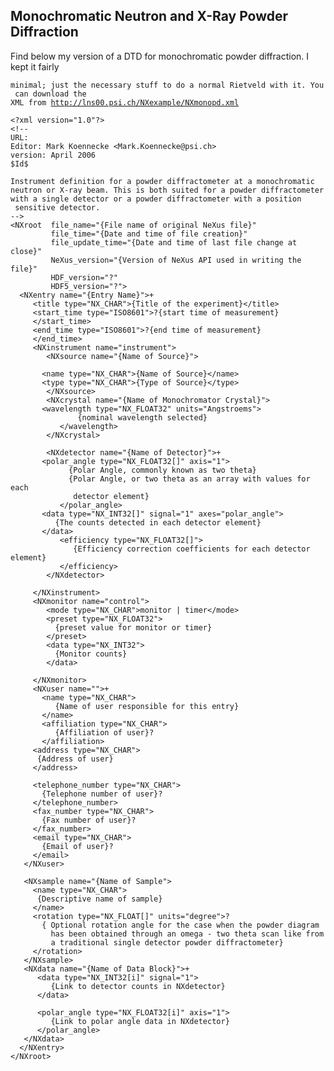== Monochromatic Neutron and X-Ray Powder Diffraction ==
Find below my version of a DTD for monochromatic powder diffraction. I kept it fairly 
 minimal; just the necessary stuff to do a normal Rietveld with it. You can download the 
 XML from http://lns00.psi.ch/NXexample/NXmonopd.xml 
<pre>
<?xml version="1.0"?>
<!--
URL:
Editor: Mark Koennecke <Mark.Koennecke@psi.ch>
version: April 2006
$Id$

Instrument definition for a powder diffractometer at a monochromatic
neutron or X-ray beam. This is both suited for a powder diffractometer
with a single detector or a powder diffractometer with a position 
 sensitive detector.
-->
<NXroot  file_name="{File name of original NeXus file}"
         file_time="{Date and time of file creation}"
         file_update_time="{Date and time of last file change at close}"
         NeXus_version="{Version of NeXus API used in writing the file}"
         HDF_version="?"
         HDF5_version="?">
  <NXentry name="{Entry Name}">+
     <title type="NX_CHAR">{Title of the experiment}</title>
     <start_time type="ISO8601">?{start time of measurement}
     </start_time>
     <end_time type="ISO8601">?{end time of measurement}
     </end_time>
     <NXinstrument name="instrument">
        <NXsource name="{Name of Source}">

	   <name type="NX_CHAR">{Name of Source}</name>
	   <type type="NX_CHAR">{Type of Source}</type>
        </NXsource>
        <NXcrystal name="{Name of Monochromator Crystal}">
	   <wavelength type="NX_FLOAT32" units="Angstroems">
               {nominal wavelength selected}
           </wavelength>
        </NXcrystal>

        <NXdetector name="{Name of Detector}">+
	   <polar_angle type="NX_FLOAT32[]" axis="1">
             {Polar Angle, commonly known as two theta}
             {Polar Angle, or two theta as an array with values for each
              detector element}
           </polar_angle>
	   <data type="NX_INT32[]" signal="1" axes="polar_angle">
	      {The counts detected in each detector element}
	   </data>
           <efficiency type="NX_FLOAT32[]">
              {Efficiency correction coefficients for each detector element}
           </efficiency>
        </NXdetector>

     </NXinstrument>
     <NXmonitor name="control">
        <mode type="NX_CHAR">monitor | timer</mode>
        <preset type="NX_FLOAT32">
          {preset value for monitor or timer}
        </preset>
        <data type="NX_INT32">
          {Monitor counts}
        </data>

     </NXmonitor>
     <NXuser name="">+
       <name type="NX_CHAR">
          {Name of user responsible for this entry}
       </name>
       <affiliation type="NX_CHAR">
          {Affiliation of user}?
       </affiliation>
     <address type="NX_CHAR">
	  {Address of user}
     </address>

     <telephone_number type="NX_CHAR">
	   {Telephone number of user}?
     </telephone_number>
     <fax_number type="NX_CHAR">
	   {Fax number of user}?
     </fax_number>
     <email type="NX_CHAR">
	   {Email of user}?
     </email>
   </NXuser>

   <NXsample name="{Name of Sample">
     <name type="NX_CHAR">
      {Descriptive name of sample}
     </name>
     <rotation type="NX_FLOAT[]" units="degree">? 
       { Optional rotation angle for the case when the powder diagram
         has been obtained through an omega - two theta scan like from
         a traditional single detector powder diffractometer}
     </rotation>
   </NXsample>
   <NXdata name="{Name of Data Block}">+
      <data type="NX_INT32[i]" signal="1">
         {Link to detector counts in NXdetector}
      </data>

      <polar_angle type="NX_FLOAT32[i]" axis="1">
         {Link to polar angle data in NXdetector}
      </polar_angle>
   </NXdata>
  </NXentry>
</NXroot>
</pre>
